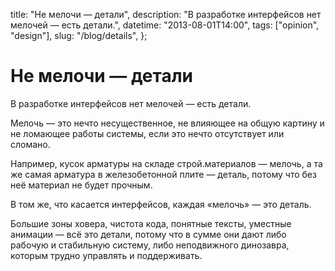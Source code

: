   title: "Не мелочи — детали",
  description: "В разработке интерфейсов нет мелочей — есть детали.",
  datetime: "2013-08-01T14:00",
  tags: ["opinion", "design"],
  slug: "/blog/details",
};

# Не мелочи — детали

В разработке интерфейсов нет мелочей — есть детали.

Мелочь — это нечто несущественное, не влияющее на общую картину и не ломающее работы системы, если это нечто отсутствует или сломано.

Например, кусок арматуры на складе строй.материалов — мелочь, а та же самая арматура в железобетонной плите — деталь, потому что без неё материал не будет прочным.

В том же, что касается интерфейсов, каждая «мелочь» — это деталь.

Большие зоны ховера, чистота кода, понятные тексты, уместные анимации — всё это детали, потому что в сумме они дают либо рабочую и стабильную систему, либо неподвижного динозавра, которым трудно управлять и поддерживать.
